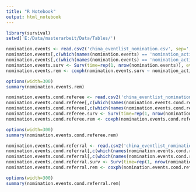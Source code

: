 ---
title: "R Notebook"
output: html_notebook
---


```{r}
library(survival)
setwd('E:/Data/masterarbeit/Data/Tables/')
```


```{r}
nomination.events <- read.csv2('china_eventlist_nomination.csv', sep=',')
nomination.events[,c(which(names(nomination.events) == 'nomination_activity'):which(names(nomination.events) == 'network_time'))] <- log1p(nomination.events[,c(which(names(nomination.events) == 'nomination_activity'):which(names(nomination.events) == 'network_time'))])
nomination.events[,c(which(names(nomination.events) == 'nomination_activity'):which(names(nomination.events) == 'network_time'))] <- scale(nomination.events[,c(which(names(nomination.events) == 'nomination_activity'):which(names(nomination.events) == 'network_time'))])
nomination.events.surv <- Surv(time=rep(1, nrow(nomination.events)), event=nomination.events$IS_OBSERVED)
nomination.events.rem <- coxph(nomination.events.surv ~ nomination_activity +  reciprocation + repetition + exact_reciprocation +transitive_tie + cyclical_tie + triangle_effect_children + triangle_effect_parents + network_activity + network_time + referee_age + referral_age + age_difference + referee_gender + referral_gender + gender_difference + referee_residency + referral_residency + residency_difference + referee_place_event + referral_place_event + place_event_difference + referee_symptom + referral_symptom + symptom_difference + referee_symptom_severity + referral_symptom_severity + symptom_severity_difference + referee_place_admission + referral_place_admission + place_admission_difference + strata(EVENT_INTERVAL), data=nomination.events)

```

```{r}
options(width=300)
summary(nomination.events.rem)
```

```{r}
nomination.events.cond.referee <- read.csv2('china_eventlist_nomination_cond_referee.csv', sep=',')
nomination.events.cond.referee[,c(which(names(nomination.events.cond.referee) == 'nomination_activity'):which(names(nomination.events.cond.referee) == 'network_time'))] <- log1p(nomination.events.cond.referee[,c(which(names(nomination.events.cond.referee) == 'nomination_activity'):which(names(nomination.events.cond.referee) == 'network_time'))])
nomination.events.cond.referee[,c(which(names(nomination.events.cond.referee) == 'nomination_activity'):which(names(nomination.events.cond.referee) == 'network_time'))] <- scale(nomination.events.cond.referee[,c(which(names(nomination.events.cond.referee) == 'nomination_activity'):which(names(nomination.events.cond.referee) == 'network_time'))])
nomination.events.cond.referee.surv <- Surv(time=rep(1, nrow(nomination.events.cond.referee)), event=nomination.events.cond.referee$IS_OBSERVED)
nomination.events.cond.referee.rem <- coxph(nomination.events.cond.referee.surv ~ nomination_activity +  reciprocation  + exact_reciprocation + cyclical_tie + triangle_effect_children  + network_activity + network_time + referee_age + referral_age + age_difference + referee_gender + referral_gender + gender_difference + referee_residency + referral_residency + residency_difference + referee_place_event + referral_place_event + place_event_difference + referee_symptom + referral_symptom + symptom_difference + referee_symptom_severity + referral_symptom_severity + symptom_severity_difference + referee_place_admission + referral_place_admission + place_admission_difference + strata(EVENT_INTERVAL), data=nomination.events.cond.referee) # repetition, transitive_tie and triangle_effect_parents all NAN

```

```{r}
options(width=300)
summary(nomination.events.cond.referee.rem)
```

```{r}
nomination.events.cond.referral <- read.csv2('china_eventlist_nomination_cond_referral.csv', sep=',')
nomination.events.cond.referral[,c(which(names(nomination.events.cond.referral) == 'nomination_activity'):which(names(nomination.events.cond.referral) == 'network_time'))] <- log1p(nomination.events.cond.referral[,c(which(names(nomination.events.cond.referral) == 'nomination_activity'):which(names(nomination.events.cond.referral) == 'network_time'))])
nomination.events.cond.referral[,c(which(names(nomination.events.cond.referral) == 'nomination_activity'):which(names(nomination.events.cond.referral) == 'network_time'))] <- scale(nomination.events.cond.referral[,c(which(names(nomination.events.cond.referral) == 'nomination_activity'):which(names(nomination.events.cond.referral) == 'network_time'))])
nomination.events.cond.referral.surv <- Surv(time=rep(1, nrow(nomination.events.cond.referral)), event=nomination.events.cond.referral$IS_OBSERVED)
nomination.events.cond.referral.rem <- coxph(nomination.events.cond.referral.surv ~ nomination_activity +  reciprocation + repetition + exact_reciprocation +transitive_tie + cyclical_tie + triangle_effect_children + triangle_effect_parents + network_activity + network_time + referee_age + referral_age + age_difference + referee_gender + referral_gender + gender_difference + referee_residency + referral_residency + residency_difference + referee_place_event + referral_place_event + place_event_difference + referee_symptom + referral_symptom + symptom_difference + referee_symptom_severity + referral_symptom_severity + symptom_severity_difference + referee_place_admission + referral_place_admission + place_admission_difference + strata(EVENT_INTERVAL), data=nomination.events.cond.referral)

```

```{r}
options(width=300)
summary(nomination.events.cond.referral.rem)
```
